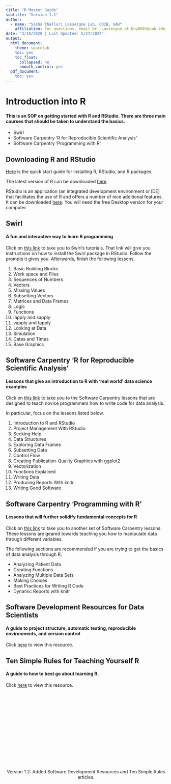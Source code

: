 ```yaml
---
title: "R Master Guide"
subtitle: "Version 1.1"
author: 
  - name: "Sasha Thalluri Lasseigne Lab, CDIB, UAB"
    affiliation: For questions, email Dr. Lasseigne at bnp0001@uab.edu
date: "3/18/2020 | Last Updated: 5/27/2022"
output:
  html_document:
    theme: spacelab
    toc: yes
    toc_float:
      collapsed: no
      smooth_control: yes
  pdf_document:
    toc: yes
---
```


# Introduction into R

#### This is an SOP on getting started with R and RStudio. There are three main courses that should be taken to understand the basics.

* Swirl
* Software Carpentry 'R for Reproducible Scientific Analysis'
* Software Carpentry 'Programming with R' 

## Downloading R and RStudio

<a href="https://data-flair.training/blogs/how-to-install-r/" target="_blank">Here</a> is the quick start guide for installing R, RStudio, and R packages. 

The latest version of R can be downloaded <a href="https://cran.r-project.org/mirrors.html" target = "_blank">here</a>.

RStudio is an application (an integrated development environment or IDE) that facilitates the use of R and offers a number of nice additional features. It can be downloaded <a href="https://www.rstudio.com/products/rstudio/download/" target="_blank">here</a>. You will need the free Desktop version for your computer.


## Swirl

#### A fun and interactive way to learn R programming

Click on <a href="https://swirlstats.com/students.html" target="_blank">this link</a> to take you to Swirl's tutorials. That link will give you instructions on how to install the Swirl package in RStudio. Follow the prompts it gives you. Afterwards, finish the following lessons.

1. Basic Building Blocks
2. Work space and Files
3. Sequences of Numbers
4. Vectors
5. Missing Values
6. Subsetting Vectors
7. Matrices and Data Frames
8. Logic
9. Functions
10. lapply and sapply
11. vapply and tapply
12. Looking at Data
13. Simulation
14. Dates and Times
15. Base Graphics


## Software Carpentry 'R for Reproducible Scientific Analysis'

#### Lessons that give an introduction to R with 'real world' data science examples

Click on <a href="http://swcarpentry.github.io/r-novice-gapminder/" target="_blank">this link</a> to take you to the Software Carpentry lessons that are designed to teach novice programmers how to write code for data analysis.

In particular, focus on the lessons listed below.

1. Introduction to R and RStudio
2. Project Management With RStudio
3. Seeking Help
4. Data Structures
5. Exploring Data Frames
6. Subsetting Data
7. Control Flow
8. Creating Publication-Quality Graphics with ggplot2
9. Vectorization
10. Functions Explained
11. Writing Data
15. Producing Reports With knitr
16. Writing Good Software

## Software Carpentry 'Programming with R' 

#### Lessons that will further solidify fundamental concepts for R 

Click on <a href="http://swcarpentry.github.io/r-novice-inflammation/" target="_blank">this link</a> to take you to another set of Software Carpentry lessons. These lessons are geared towards teaching you how to manipulate data through different variables. 

The following sections are recommended if you are trying to get the basics of data analysis through R. 

* Analyzing Patient Data
* Creating Functions
* Analyzing Multiple Data Sets
* Making Choices
* Best Practices for Writing R Code
* Dynamic Reports with knitr

## Software Development Resources for Data Scientists

#### A guide to project structure, automatic testing, reproducible environments, and version control

Click <a href="https://www.rstudio.com/blog/software-development-resources-for-data-scientists/" target="_blank">here</a> to view this resource.

## Ten Simple Rules for Teaching Yourself R

#### A guide to how to best go about learning R.

Click <a href="https://journals.plos.org/ploscompbiol/article?id=10.1371/journal.pcbi.1010372#sec007" target="_blank">here</a> to view this resource. 
<br>
<br>
<br>
<br>
<br>
<br>
<br>
<br>
<br>
<br>
<br>
<br>
<br>
<br>
<br>
<br>
<center>Version 1.2: Added Software Development Resources and Ten Simple Rules articles.</center>
<br>